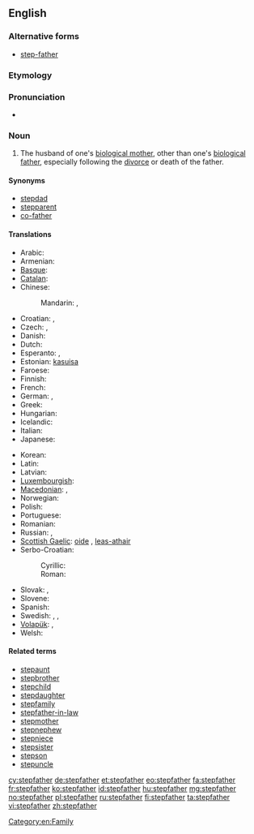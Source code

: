 ==English==

===Alternative forms===
* [[step-father]]

===Etymology===
{{prefix|step|father}}

===Pronunciation===
* {{hyphenation|step|fa|ther}}

===Noun===
{{en-noun}}

# The husband of one's [[biological mother]], other than one's [[biological father]], especially following the [[divorce]] or death of the father.

====Synonyms====
* [[stepdad]]
* [[stepparent]]
* [[co-father]]

====Translations====
{{trans-top|husband of one's biological mother, other than one's biological father}}
* Arabic: {{Arab|[[زوج الام]]}}
* Armenian: {{t-|hy|խորթ հայր|tr=xort' hayr}}
* [[Basque]]: {{t|eu|aitaorde|xs=Basque}}
* [[Catalan]]: {{t|ca|padrastre|m}}
* Chinese:
*: Mandarin: {{t|cmn|繼父|sc=Hani}}, {{t|cmn|继父|tr=jìfù|sc=Hani}}
* Croatian: {{t|hr|poočim|m}}, {{qualifier|derogative}} {{t|hr|očuh|m}}
* Czech: {{t|cs|nevlastní otec|m}}, {{t+|cs|otčím|m}}
* Danish: {{t|da|stedfar|c}}
* Dutch: {{t+|nl|stiefvader|m}}
* Esperanto: {{t-|eo|vicpatro|xs=Esperanto}}, {{qualifier|sometimes}} {{t-|eo|duonpatro|xs=Esperanto}}
* Estonian: [[kasuisa]]
* Faroese: {{t|fo|stjúkfaðir|m}}
* Finnish: {{t+|fi|isäpuoli}}
* French: {{t+|fr|beau-père|m}}
* German: {{t+|de|Stiefvater|m}}, {{qualifier|gender-neutral}} {{t|de|Stiefelternteil|m|n}}
* Greek: {{t+|el|πατριός|m|tr=patriós}}
* Hungarian: {{t+|hu|mostohaapa}}
* Icelandic: {{t-|is|stjúpfaðir|m}}
* Italian: {{t-|it|patrigno|m}}
* Japanese: {{t|ja|継父|tr=[[けいふ]], keifu; [[ままちち]], mama-chichi}}
{{trans-mid}}
* Korean: {{t|ko|계부|sc=Hang}}
* Latin: {{t-|la|vitricus|m}}
* Latvian: {{t|lv|patēvs|m}}
* [[Luxembourgish]]: {{t|lb|Stéifpapp}}
* [[Macedonian]]: {{t|mk|очув|m|tr=óčuv}},  {{t|mk|потатко|m|tr=pótatko}}
* Norwegian: {{t|no|stefar|m}}
* Polish: {{t+|pl|ojczym|m}}
* Portuguese: {{t+|pt|padrasto|m}}
* Romanian: {{t-|ro|tată vitreg|m}}
* Russian: {{t+|ru|отчим|tr=otchim}},  {{t|ru|приёмный отец|m|tr=prijómnyj otets}}
* [[Scottish Gaelic]]: [[oide]] {{m}}, [[leas-athair]] {{m}}
* Serbo-Croatian:
*: Cyrillic: {{t|sh|очух|m|alt=о̏чӯх|sc=Cyrl|xs=Serbo-Croatian}}
*: Roman: {{t|sh|očuh|m|alt=ȍčūh|xs=Serbo-Croatian}}
* Slovak: {{t|sk|nevlastný otec|m}}, {{t|sk|otčim|m}}
* Slovene: {{t+|sl|očim|m}}
* Spanish: {{t+|es|padrastro|m}}
* Swedish: {{t|sv|styvfar|c}}, {{t|sv|styvfader|c}}, {{qualifier|modern slang}} {{t|sv|plastpappa|c}}
* [[Volapük]]: {{qualifier|male or female}} {{t|vo|lupal}}, {{qualifier|male}} {{t|vo|hilupal}}
* Welsh: {{t|cy|llysdad|m}}
{{trans-bottom}}

====Related terms====
* [[stepaunt]]
* [[stepbrother]]
* [[stepchild]]
* [[stepdaughter]]
* [[stepfamily]]
* [[stepfather-in-law]]
* [[stepmother]]
* [[stepnephew]]
* [[stepniece]]
* [[stepsister]]
* [[stepson]]
* [[stepuncle]]

[[Category:en:Family]]

[[cy:stepfather]]
[[de:stepfather]]
[[et:stepfather]]
[[eo:stepfather]]
[[fa:stepfather]]
[[fr:stepfather]]
[[ko:stepfather]]
[[id:stepfather]]
[[hu:stepfather]]
[[mg:stepfather]]
[[no:stepfather]]
[[pl:stepfather]]
[[ru:stepfather]]
[[fi:stepfather]]
[[ta:stepfather]]
[[vi:stepfather]]
[[zh:stepfather]]